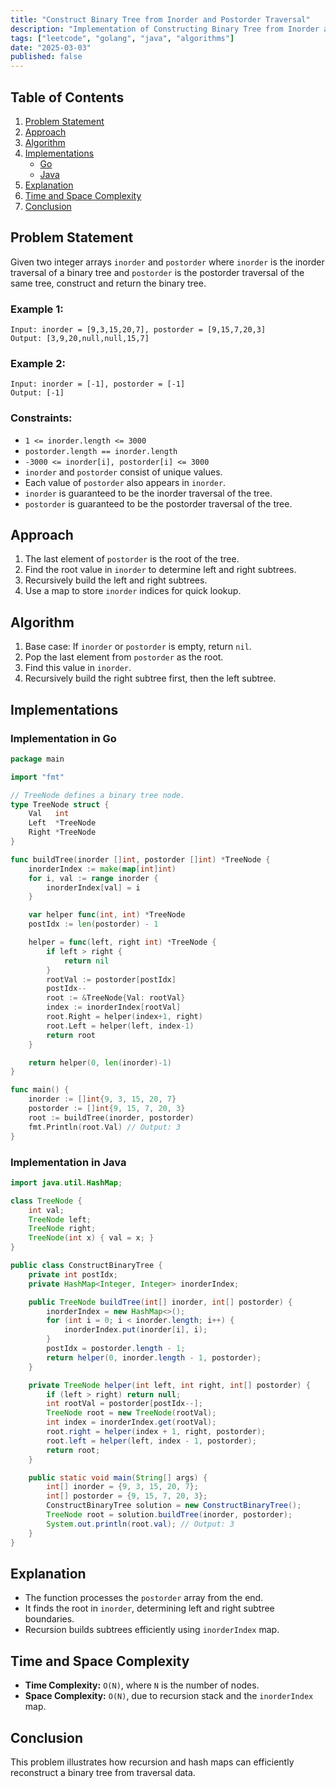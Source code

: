 ```yaml
---
title: "Construct Binary Tree from Inorder and Postorder Traversal"
description: "Implementation of Constructing Binary Tree from Inorder and Postorder Traversal in Go and Java."
tags: ["leetcode", "golang", "java", "algorithms"]
date: "2025-03-03"
published: false
---
```


## Table of Contents

1. [Problem Statement](#problem-statement)
2. [Approach](#approach)
3. [Algorithm](#algorithm)
4. [Implementations](#implementations)
   - [Go](#implementation-in-go)
   - [Java](#implementation-in-java)
5. [Explanation](#explanation)
6. [Time and Space Complexity](#time-and-space-complexity)
7. [Conclusion](#conclusion)

## Problem Statement

Given two integer arrays `inorder` and `postorder` where `inorder` is the inorder traversal of a binary tree and `postorder` is the postorder traversal of the same tree, construct and return the binary tree.

### Example 1:

```
Input: inorder = [9,3,15,20,7], postorder = [9,15,7,20,3]
Output: [3,9,20,null,null,15,7]
```

### Example 2:

```
Input: inorder = [-1], postorder = [-1]
Output: [-1]
```

### Constraints:

- `1 <= inorder.length <= 3000`
- `postorder.length == inorder.length`
- `-3000 <= inorder[i], postorder[i] <= 3000`
- `inorder` and `postorder` consist of unique values.
- Each value of `postorder` also appears in `inorder`.
- `inorder` is guaranteed to be the inorder traversal of the tree.
- `postorder` is guaranteed to be the postorder traversal of the tree.

## Approach

1. The last element of `postorder` is the root of the tree.
2. Find the root value in `inorder` to determine left and right subtrees.
3. Recursively build the left and right subtrees.
4. Use a map to store `inorder` indices for quick lookup.

## Algorithm

1. Base case: If `inorder` or `postorder` is empty, return `nil`.
2. Pop the last element from `postorder` as the root.
3. Find this value in `inorder`.
4. Recursively build the right subtree first, then the left subtree.

## Implementations

### Implementation in Go

```go
package main

import "fmt"

// TreeNode defines a binary tree node.
type TreeNode struct {
	Val   int
	Left  *TreeNode
	Right *TreeNode
}

func buildTree(inorder []int, postorder []int) *TreeNode {
	inorderIndex := make(map[int]int)
	for i, val := range inorder {
		inorderIndex[val] = i
	}

	var helper func(int, int) *TreeNode
	postIdx := len(postorder) - 1

	helper = func(left, right int) *TreeNode {
		if left > right {
			return nil
		}
		rootVal := postorder[postIdx]
		postIdx--
		root := &TreeNode{Val: rootVal}
		index := inorderIndex[rootVal]
		root.Right = helper(index+1, right)
		root.Left = helper(left, index-1)
		return root
	}

	return helper(0, len(inorder)-1)
}

func main() {
	inorder := []int{9, 3, 15, 20, 7}
	postorder := []int{9, 15, 7, 20, 3}
	root := buildTree(inorder, postorder)
	fmt.Println(root.Val) // Output: 3
}
```

### Implementation in Java

```java
import java.util.HashMap;

class TreeNode {
    int val;
    TreeNode left;
    TreeNode right;
    TreeNode(int x) { val = x; }
}

public class ConstructBinaryTree {
    private int postIdx;
    private HashMap<Integer, Integer> inorderIndex;

    public TreeNode buildTree(int[] inorder, int[] postorder) {
        inorderIndex = new HashMap<>();
        for (int i = 0; i < inorder.length; i++) {
            inorderIndex.put(inorder[i], i);
        }
        postIdx = postorder.length - 1;
        return helper(0, inorder.length - 1, postorder);
    }

    private TreeNode helper(int left, int right, int[] postorder) {
        if (left > right) return null;
        int rootVal = postorder[postIdx--];
        TreeNode root = new TreeNode(rootVal);
        int index = inorderIndex.get(rootVal);
        root.right = helper(index + 1, right, postorder);
        root.left = helper(left, index - 1, postorder);
        return root;
    }

    public static void main(String[] args) {
        int[] inorder = {9, 3, 15, 20, 7};
        int[] postorder = {9, 15, 7, 20, 3};
        ConstructBinaryTree solution = new ConstructBinaryTree();
        TreeNode root = solution.buildTree(inorder, postorder);
        System.out.println(root.val); // Output: 3
    }
}
```

## Explanation

- The function processes the `postorder` array from the end.
- It finds the root in `inorder`, determining left and right subtree boundaries.
- Recursion builds subtrees efficiently using `inorderIndex` map.

## Time and Space Complexity

- **Time Complexity:** `O(N)`, where `N` is the number of nodes.
- **Space Complexity:** `O(N)`, due to recursion stack and the `inorderIndex` map.

## Conclusion

This problem illustrates how recursion and hash maps can efficiently reconstruct a binary tree from traversal data.